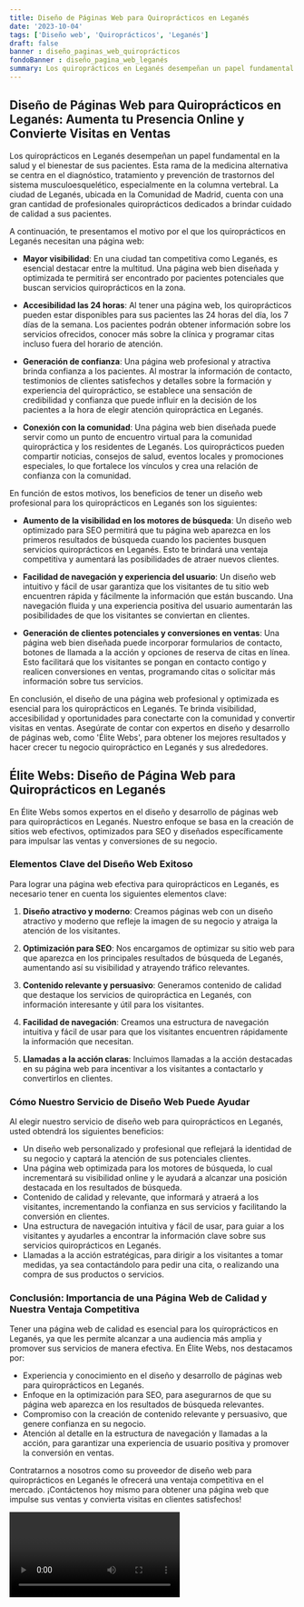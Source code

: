 ```yaml
---
title: Diseño de Páginas Web para Quiroprácticos en Leganés
date: '2023-10-04'
tags: ['Diseño web', 'Quiroprácticos', 'Leganés']
draft: false
banner : diseño_paginas_web_quiroprácticos
fondoBanner : diseño_pagina_web_leganés
summary: Los quiroprácticos en Leganés desempeñan un papel fundamental en la salud y el bienestar de sus pacientes. Esta rama de la medicina alternativa se centra en el diagnóstico, tratamiento y prevención de trastornos del sistema musculoesquelético, especialmente en la columna vertebral. La ciudad de Leganés, ubicada en la Comunidad de Madrid, cuenta con una gran cantidad de profesionales quiroprácticos dedicados a brindar cuidado de calidad a sus pacientes.
---
```


## Diseño de Páginas Web para Quiroprácticos en Leganés: Aumenta tu Presencia Online y Convierte Visitas en Ventas

Los quiroprácticos en Leganés desempeñan un papel fundamental en la salud y el bienestar de sus pacientes. Esta rama de la medicina alternativa se centra en el diagnóstico, tratamiento y prevención de trastornos del sistema musculoesquelético, especialmente en la columna vertebral. La ciudad de Leganés, ubicada en la Comunidad de Madrid, cuenta con una gran cantidad de profesionales quiroprácticos dedicados a brindar cuidado de calidad a sus pacientes.

A continuación, te presentamos el motivo por el que los quiroprácticos en Leganés necesitan una página web:

- **Mayor visibilidad**: En una ciudad tan competitiva como Leganés, es esencial destacar entre la multitud. Una página web bien diseñada y optimizada te permitirá ser encontrado por pacientes potenciales que buscan servicios quiroprácticos en la zona. 

- **Accesibilidad las 24 horas**: Al tener una página web, los quiroprácticos pueden estar disponibles para sus pacientes las 24 horas del día, los 7 días de la semana. Los pacientes podrán obtener información sobre los servicios ofrecidos, conocer más sobre la clínica y programar citas incluso fuera del horario de atención.

- **Generación de confianza**: Una página web profesional y atractiva brinda confianza a los pacientes. Al mostrar la información de contacto, testimonios de clientes satisfechos y detalles sobre la formación y experiencia del quiropráctico, se establece una sensación de credibilidad y confianza que puede influir en la decisión de los pacientes a la hora de elegir atención quiropráctica en Leganés.

- **Conexión con la comunidad**: Una página web bien diseñada puede servir como un punto de encuentro virtual para la comunidad quiropráctica y los residentes de Leganés. Los quiroprácticos pueden compartir noticias, consejos de salud, eventos locales y promociones especiales, lo que fortalece los vínculos y crea una relación de confianza con la comunidad.

En función de estos motivos, los beneficios de tener un diseño web profesional para los quiroprácticos en Leganés son los siguientes:

- **Aumento de la visibilidad en los motores de búsqueda**: Un diseño web optimizado para SEO permitirá que tu página web aparezca en los primeros resultados de búsqueda cuando los pacientes busquen servicios quiroprácticos en Leganés. Esto te brindará una ventaja competitiva y aumentará las posibilidades de atraer nuevos clientes.

- **Facilidad de navegación y experiencia del usuario**: Un diseño web intuitivo y fácil de usar garantiza que los visitantes de tu sitio web encuentren rápida y fácilmente la información que están buscando. Una navegación fluida y una experiencia positiva del usuario aumentarán las posibilidades de que los visitantes se conviertan en clientes.

- **Generación de clientes potenciales y conversiones en ventas**: Una página web bien diseñada puede incorporar formularios de contacto, botones de llamada a la acción y opciones de reserva de citas en línea. Esto facilitará que los visitantes se pongan en contacto contigo y realicen conversiones en ventas, programando citas o solicitar más información sobre tus servicios.

En conclusión, el diseño de una página web profesional y optimizada es esencial para los quiroprácticos en Leganés. Te brinda visibilidad, accesibilidad y oportunidades para conectarte con la comunidad y convertir visitas en ventas. Asegúrate de contar con expertos en diseño y desarrollo de páginas web, como 'Élite Webs', para obtener los mejores resultados y hacer crecer tu negocio quiropráctico en Leganés y sus alrededores.

<GifSeo />

<Cta />

## Élite Webs: Diseño de Página Web para Quiroprácticos en Leganés

En Élite Webs somos expertos en el diseño y desarrollo de páginas web para quiroprácticos en Leganés. Nuestro enfoque se basa en la creación de sitios web efectivos, optimizados para SEO y diseñados específicamente para impulsar las ventas y conversiones de su negocio.

### Elementos Clave del Diseño Web Exitoso

Para lograr una página web efectiva para quiroprácticos en Leganés, es necesario tener en cuenta los siguientes elementos clave:

1. **Diseño atractivo y moderno**: Creamos páginas web con un diseño atractivo y moderno que refleje la imagen de su negocio y atraiga la atención de los visitantes.

2. **Optimización para SEO**: Nos encargamos de optimizar su sitio web para que aparezca en los principales resultados de búsqueda de Leganés, aumentando así su visibilidad y atrayendo tráfico relevantes.

3. **Contenido relevante y persuasivo**: Generamos contenido de calidad que destaque los servicios de quiropráctica en Leganés, con información interesante y útil para los visitantes.

4. **Facilidad de navegación**: Creamos una estructura de navegación intuitiva y fácil de usar para que los visitantes encuentren rápidamente la información que necesitan.

5. **Llamadas a la acción claras**: Incluimos llamadas a la acción destacadas en su página web para incentivar a los visitantes a contactarlo y convertirlos en clientes.

### Cómo Nuestro Servicio de Diseño Web Puede Ayudar

Al elegir nuestro servicio de diseño web para quiroprácticos en Leganés, usted obtendrá los siguientes beneficios:

- Un diseño web personalizado y profesional que reflejará la identidad de su negocio y captará la atención de sus potenciales clientes.
- Una página web optimizada para los motores de búsqueda, lo cual incrementará su visibilidad online y le ayudará a alcanzar una posición destacada en los resultados de búsqueda.
- Contenido de calidad y relevante, que informará y atraerá a los visitantes, incrementando la confianza en sus servicios y facilitando la conversión en clientes.
- Una estructura de navegación intuitiva y fácil de usar, para guiar a los visitantes y ayudarles a encontrar la información clave sobre sus servicios quiroprácticos en Leganés.
- Llamadas a la acción estratégicas, para dirigir a los visitantes a tomar medidas, ya sea contactándolo para pedir una cita, o realizando una compra de sus productos o servicios.

### Conclusión: Importancia de una Página Web de Calidad y Nuestra Ventaja Competitiva

Tener una página web de calidad es esencial para los quiroprácticos en Leganés, ya que les permite alcanzar a una audiencia más amplia y promover sus servicios de manera efectiva. En Élite Webs, nos destacamos por:

- Experiencia y conocimiento en el diseño y desarrollo de páginas web para quiroprácticos en Leganés.
- Enfoque en la optimización para SEO, para asegurarnos de que su página web aparezca en los resultados de búsqueda relevantes.
- Compromiso con la creación de contenido relevante y persuasivo, que genere confianza en su negocio.
- Atención al detalle en la estructura de navegación y llamadas a la acción, para garantizar una experiencia de usuario positiva y promover la conversión en ventas.

Contratarnos a nosotros como su proveedor de diseño web para quiroprácticos en Leganés le ofrecerá una ventaja competitiva en el mercado. ¡Contáctenos hoy mismo para obtener una página web que impulse sus ventas y convierta visitas en clientes satisfechos!

<Video />

<CtaBot job='Quiroprácticos' city='Leganés'/>

<Gmaps query='Leganés+españa+maps' />